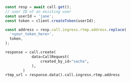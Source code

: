 
<Tabs groupId="examples">
<TabItem value="js" label="JavaScript">

```js
const resp = await call.get();
// user ID of an existing user
const userId = 'jane';
const token = client.createToken(userId);

const address = resp.call.ingress.rtmp.address.replace(
  '<your_token_here>',
  token,
);
```

</TabItem>
<TabItem value="py" label="Python">

```py
response = call.create(
            data=CallRequest(
                created_by_id="sacha",
            ),
        )
rtmp_url = response.data().call.ingress.rtmp.address
```

</TabItem>
</Tabs>
